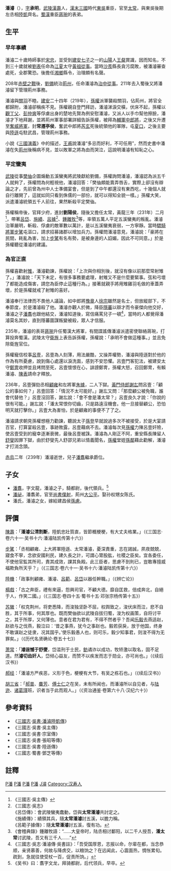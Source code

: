 '''潘濬'''（{{bd|？||239年|catIdx=P潘}}），[[表字|字]]'''承明'''，[[武陵|武陵]][[漢壽|漢壽]]人，[[東漢|漢末]][[三國|三國]]時代[[東吳|東吳]]重臣，官至[[太常|太常]]，與東吳後期左丞相[[陸凱_(三國)|陸凱]]齊名。[[蜀漢|蜀漢]]重臣[[蔣琬|蔣琬]]的表弟。

==生平==
=== 早年事績 ===
潘濬二十歲時師事於[[宋忠_(三國)|宋忠]]，並受到[[建安七子|建安七子]]之一的[[山陽|山陽]]人[[王粲|王粲]]賞識，因而知名，不到三十歲就被[[劉表|劉表]]任命為[[江夏|江夏]]太守[[黃祖|黃祖]][[從事|從事]]。當時[[沙羨|沙羨]]縣長貪污腐敗，被潘濬審查處死，全郡驚恐。後擔任[[湘鄉|湘鄉]]縣令，治理頗有名聲。

208年[[赤壁之戰|赤壁之戰]]後，[[劉備|劉備]]統治[[荊州|荊州]]，任命潘濬為[[治中從事|治中從事]]。211年去入蜀後又將潘濬留下管理荊州事務。

潘濬與[[關羽|關羽]]不睦。[[建安_(漢獻帝)|建安]]二十四年（219年），[[孫權|孫權]]派軍襲殺關羽，佔荊州，將官全都歸附，潘濬卻稱疾不見。孫權親自登門拜訪，潘濬涕淚交橫，伏床不起，孫權以[[觀丁父|觀丁父]]、[[彭仲爽|彭仲爽]]等俘虜出身的楚地先賢為例安慰潘濬，又派人以手巾幫他擦臉，潘濬才下地拜謝，並將荊州軍事部署詳細告訴孫權，被拜為[[輔軍中郎將|輔軍中郎將]]，之後又升遷至[[奮威將軍|奮威將軍]]，封'''常遷亭侯'''，奮武中郎將[[芮玄|芮玄]]死後統領他的軍隊，屯[[夏口|夏口]]，之後主要與[[陸遜|陸遜]]屯駐武昌，管理荊州事務。

小說《[[三國演義|三國演義]]》中的描述，[[王甫_(三國)|王甫]]說潘濬“多忌而好利，不可任用”，然而史書中潘濬在失[[荊州|荊州]]後稱病不見，並以敗軍之將為由而哭泣，這說明潘濬有知恥之心。

=== 平定蠻夷 ===
[[武陵|武陵]]從事[[樊伷|樊伷]]企圖煽動五溪蠻夷將武陵獻給劉備，孫權詢問潘濬，潘濬認為派五千人就夠了，孫權問為何輕視他，潘濬回答：「樊伷頗能賣弄唇舌，實際上卻沒有辯論之才，先前曾為州中人士準備宴會，但是到了中午都還沒有東西吃，十幾個人就自行離開了，這就如同只看到侏儒的一部份，就可以得知全貌一樣。」孫權大笑，派遣潘濬統領五千人前往，果然斬殺平定樊伷。

孫權稱帝後，官拜少府，進封'''劉陽侯'''，隨後又擔任太常，黃龍三年（231年）二月<ref>《三國志·吳主傳》</ref>，帶著[[呂岱|呂岱]]、[[施績|施績]]、[[呂據|呂據]]<ref>《三國志·吳志》<br>《呂岱傳》：會武陵蠻夷蠢動，岱與'''太常潘濬'''共討定之。<br>《施績傳》：績領其兵，隨'''太常潘濬'''討五溪，以膽力稱。<br>《呂範子據傳》：隨'''太常潘濬'''討五溪，復有功。</ref>、[[鍾離牧|鍾離牧]]<ref>《會稽典錄》鍾離牧語：“……大皇帝时，陆丞相讨鄱阳，以二千人授吾，'''潘太常'''讨武陵，吾又有三千人……”</ref>等，率領五萬人平定五溪蠻夷的叛亂。潘濬治軍嚴明，斬殺、俘虜的敵軍數以萬計，是以五溪蠻夷衰弱，一方寧靜。當時[[驃騎將軍|驃騎將軍]][[步騭|步騭]]屯漚口，請求招募諸郡以增加兵力。孫權問潘濬意見，潘濬說：「豪將在民間，耗亂為害，加上[[步騭|步騭]]有名有勢，是被身邊的人諂媚，因此不可同意。」於是孫權聽從潘濬的建議。

=== 為官正直 ===
孫權喜歡射[[雉|雉]]，潘濬勸諫，孫權說：「上次與你相別後，就沒有像以前那麼常射雉了。」潘濬說：「天下未定，有很多事務要處理，射雉又不是什麼要緊事。弦和弓壞了都能造成傷害，請您為臣停止這種行為。」接著就親手將用雉雞羽毛做的車蓋弄壞，於是孫權就戒了射雉的喜好。

潘濬奉行法律而不畏他人議論，如中郎將[[豫章|豫章]]人[[徐宗|徐宗]]雖然是名士，但放縱部下，不奉節度，於是潘濬殺了他。潘濬亦觀人於微，降臣[[隱蕃|隱蕃]]以辯才而令豪傑向他交好，潘濬之子[[潘翥|潘翥]]也跟他結交，潘濬知道後，寫信痛罵兒子一頓<ref>《三國志·吳志·潘濬傳·吳書註》：「吾受国厚恩，志报以命，尔辈在都，当念恭顺，亲贤慕善，何故与降虏交，以粮饷之？在远闻此，心震面热，惆怅累旬。疏到，急就往使受杖一百，促责所饷。」</ref>，當時的人都覺得潘濬莫名其妙，直到隱蕃圖謀叛變被殺，眾人才信服。

235年，潘濬的表哥[[蔣琬|蔣琬]]升任蜀漢大將軍，有間諜謠傳潘濬派遣密使聯絡蔣琬，打算投奔蜀漢。武陵太守[[衛旌|衛旌]]上表告訴孫權，孫權說：「承明不會做這種事。」並且免除衛旌官位。

孫權寵信校事[[呂壹|呂壹]]，呂壹為人刻薄，用法嚴酷，又操弄權勢，潘濬與陸遜對於他的作為有所憂慮，說到傷心處還以淚洗面，感到不安恐懼。呂壹門客犯法，被建安太守[[鄭冑|鄭冑]]收押並且烤問至死，呂壹懷恨在心，誹謗鄭冑，孫權大怒，召回鄭冑，有賴潘濬、[[陳表|陳表]]請命才釋放。

236年，呂壹彈劾丞相[[顧雍|顧雍]]和左將軍[[朱據|朱據]]，二人下獄。[[黃門侍郎|黃門侍郎]][[謝厷|謝厷]]問呂壹：「顧公的事如何？」呂壹回答：「情況不太可能好。」謝厷又問：「那麼顧公被免職，誰會代替他？」呂壹沒回答，謝厷說：「會不會是潘太常？」呂壹良久才說：「你說的很有可能。」謝厷說：「潘太常恨你切齒，只是路遠沒機會。他一旦接替顧公，恐怕明天就打擊你。」呂壹大為害怕，於是顧雍的事便不了了之。

潘濬請求朝見孫權想極力勸諫，聽說太子[[孙登_(太子)|孫登]]早就說過多次不被接受，於是大宴請百官，打算宴殺呂壹，事跡敗露，呂壹藉病不去。潘濬每次見[[孫權|孫權]]力陳呂壹奸險，使呂壹受到的寵幸逐漸衰微，最後呂壹被誅。潘濬為人剛正不阿，重安縣長陳留人[[舒燮|舒燮]]因罪下獄，由於舒燮先人舒邵兄弟以情義聞名，[[孫權|孫權]]堂姪[[孫鄰|孫鄰]]藉此勸解，潘濬才打消念頭。

[[赤烏|赤烏]]二年（239年）潘濬逝世，兒子[[潘翥|潘翥]]繼承爵位。

== 子女 ==
*[[潘翥|潘翥]]，字文龍，潘濬之子，騎都尉，後代領兵。<ref>《吴书》曰：翥字文龙，拜骑都尉，后代领兵，早卒。</ref>
*[[潘祕|潘祕]]，潘翥弟，官至[[尚書僕射|尚書僕射]]，荊州[[大公平|大公平]]。娶孙权甥女陈氏。
*潘氏，潘濬之女，嫁給建昌侯[[孫慮|孫慮]]。

== 評價 ==
[[陳壽|陳壽]]：「'''潘濬公清割斷'''，陸凱忠壯質直，皆節概梗梗，有大丈夫格業。」（《三国志·卷六十一·吴书十六·潘濬陆凯传第十六》）

[[步騭|步騭]]：「丞相顧雍、上大將軍陸遜、太常潘濬，憂深責重，志在謁誠，夙夜兢兢，寢食不寧，念欲安國利民，建久長之計，可謂心膂股肱，社稷之臣矣。宜各委任，不使他官監其所司，責其成效，課其負殿。此三臣者，思慮不到則已，豈敢專擅威福欺負所天乎？」（《三国志·卷六十一·吴书十六·潘濬陆凯传第十六》）

[[陸機|陸機]]：「政事則顧雍、潘濬、[[呂範|呂範]]、[[呂岱|呂岱]]以器任幹職。」（《辨亡论》）

[[楊戲|楊戲]]：「古之奔臣，禮有來逼，怨興司官，不顧大德。靡自匡救，倍成奔北，自絕于人，作笑二國。」（《三国志·卷四十五·蜀书十五·邓张宗杨传第十五》）

[[苏辙|苏辙]]：「权克荆州，将吏悉降，而浚独坚卧不屈，权舆致之，浚伏床而泣，悲不自胜，其于所事，何其厚也。既而樊伷欲以武陵自拔归蜀，浚为权画策，自将讨平之，其于所厚，又何薄也。意者在君为君有，不得不然者乎？吾闻[[乐毅|乐毅]]去燕适赵，赵欲与之伐燕，毅泣曰：‘昔之事燕，犹今之事赵也。毅若获戾，放于他国，终身不敢谋赵之徒隶，况其国乎。’使乐毅愚人也，则可乐，毅少知事君，则浚不得为无罪矣。」（《历代名贤确论·卷五十七》）

[[萧常|萧常]]：「'''濬逞憾于舒燮'''，岱滥刑于士民，[[周魴|鲂]]谲诈以成功，牧矫激以取名，固不足道。然'''濬切齿奸人'''，岱倾心益友，而赞不以疾发而志于勋业，亦可尚也。」（《续后汉书》）

[[郝经|郝经]]：「潘濬方严疾恶，义形于色，梗梗有大节，有吴之栋石也。」（《续后汉书》）

[[胡三省|胡三省]]：「[[郝普|郝普]]、[[麋芳|麋芳]]、[[傅士仁|傅士仁]]之在吴，未有所闻也，而潘濬所以自见者，与[[陆逊|陆逊]]、[[诸葛瑾|诸葛瑾]]班，识者当于此而观人。」（《资治通鉴·卷第六十八·汉纪六十》）

== 參考資料 ==
*《[[三國志|三國志]]‧[[s:三國志/卷61|吳書‧潘濬陸凱傳]]》
*《三國志‧吳書‧吳主傳》
*《三國志‧吳書‧宗室傳》
*《三國志‧吳書‧張昭等傳》
*《三國志‧吳書‧陸遜傳》
*《三國志‧蜀書‧鄧芝等傳》
{{三国志}}


== 註釋 ==
{{reflist}}

[[Category:东汉官员|P潘]]
[[Category:东吴军事人物|P潘]]
[[Category:东吴政治人物|P潘]]
[[Category:东吴列侯|P潘]]
[[Category:潘姓|J濬]]
[[Category:汉寿人|Category:汉寿人]]